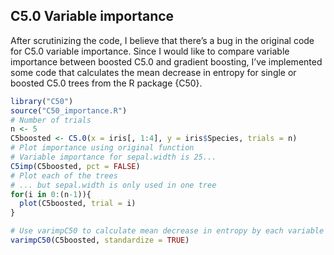 ## C5.0 Variable importance

After scrutinizing the code, I believe that there's a bug in the original code for C5.0 variable importance. 
Since I would like to compare variable importance between boosted C5.0 and gradient boosting, I've implemented some code that calculates the mean decrease in entropy for single or boosted C5.0 trees from the R package {C50}.


```r
library("C50")
source("C50_importance.R")
# Number of trials
n <- 5
C5boosted <- C5.0(x = iris[, 1:4], y = iris$Species, trials = n) 
# Plot importance using original function
# Variable importance for sepal.width is 25...
C5imp(C5boosted, pct = FALSE)
# Plot each of the trees
# ... but sepal.width is only used in one tree
for(i in 0:(n-1)){
  plot(C5boosted, trial = i)
}

# Use varimpC50 to calculate mean decrease in entropy by each variable
varimpC50(C5boosted, standardize = TRUE)

```
